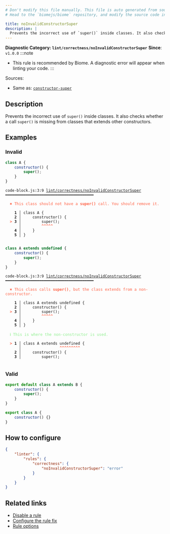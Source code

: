 ```yaml
---
# Don't modify this file manually. This file is auto generated from source, and you will lose your changes next time the website is built.
# Head to the `biomejs/biome` repository, and modify the source code in there.

title: noInvalidConstructorSuper
description: |
  Prevents the incorrect use of `super()` inside classes. It also checks whether a call `super()` is missing from classes that extends other constructors.
---
```


**Diagnostic Category: `lint/correctness/noInvalidConstructorSuper`**
<Tabs>
<TabItem label="JavaScript (and super languages)" icon="seti:javascript">
**Since**: `v1.0.0`
:::note
- This rule is recommended by Biome. A diagnostic error will appear when linting your code.
:::

Sources: 
- Same as: <a href="https://eslint.org/docs/latest/rules/constructor-super" target="_blank"><code>constructor-super</code></a>

## Description
Prevents the incorrect use of `super()` inside classes. It also checks whether a call `super()` is missing from classes that extends other constructors.

## Examples

### Invalid

```js
class A {
    constructor() {
        super();
    }
}
```

<pre class="language-text"><code class="language-text">code-block.js:3:9 <a href="https://biomejs.dev/linter/rules/no-invalid-constructor-super">lint/correctness/noInvalidConstructorSuper</a> ━━━━━━━━━━━━━━━━━━━━━━━━━━━━━━━━━━━━━━━<br /><br />  <strong><span style="color: Tomato;">✖</span></strong> <span style="color: Tomato;">This class should not have a </span><span style="color: Tomato;"><strong>super()</strong></span><span style="color: Tomato;"> call. You should remove it.</span><br />  <br />    <strong>1 │ </strong>class A &#123;<br />    <strong>2 │ </strong>    constructor() &#123;<br />  <strong><span style="color: Tomato;">&gt;</span></strong> <strong>3 │ </strong>        super();<br />   <strong>   │ </strong>        <strong><span style="color: Tomato;">^</span></strong><strong><span style="color: Tomato;">^</span></strong><strong><span style="color: Tomato;">^</span></strong><strong><span style="color: Tomato;">^</span></strong><strong><span style="color: Tomato;">^</span></strong><br />    <strong>4 │ </strong>    &#125;<br />    <strong>5 │ </strong>&#125;<br />  <br /></code></pre>

```js
class A extends undefined {
    constructor() {
        super();
    }
}
```

<pre class="language-text"><code class="language-text">code-block.js:3:9 <a href="https://biomejs.dev/linter/rules/no-invalid-constructor-super">lint/correctness/noInvalidConstructorSuper</a> ━━━━━━━━━━━━━━━━━━━━━━━━━━━━━━━━━━━━━━━<br /><br />  <strong><span style="color: Tomato;">✖</span></strong> <span style="color: Tomato;">This class calls </span><span style="color: Tomato;"><strong>super()</strong></span><span style="color: Tomato;">, but the class extends from a non-constructor.</span><br />  <br />    <strong>1 │ </strong>class A extends undefined &#123;<br />    <strong>2 │ </strong>    constructor() &#123;<br />  <strong><span style="color: Tomato;">&gt;</span></strong> <strong>3 │ </strong>        super();<br />   <strong>   │ </strong>        <strong><span style="color: Tomato;">^</span></strong><strong><span style="color: Tomato;">^</span></strong><strong><span style="color: Tomato;">^</span></strong><strong><span style="color: Tomato;">^</span></strong><strong><span style="color: Tomato;">^</span></strong><br />    <strong>4 │ </strong>    &#125;<br />    <strong>5 │ </strong>&#125;<br />  <br />  <strong><span style="color: lightgreen;">ℹ</span></strong> <span style="color: lightgreen;">This is where the non-constructor is used.</span><br />  <br />  <strong><span style="color: Tomato;">&gt;</span></strong> <strong>1 │ </strong>class A extends undefined &#123;<br />   <strong>   │ </strong>                <strong><span style="color: Tomato;">^</span></strong><strong><span style="color: Tomato;">^</span></strong><strong><span style="color: Tomato;">^</span></strong><strong><span style="color: Tomato;">^</span></strong><strong><span style="color: Tomato;">^</span></strong><strong><span style="color: Tomato;">^</span></strong><strong><span style="color: Tomato;">^</span></strong><strong><span style="color: Tomato;">^</span></strong><strong><span style="color: Tomato;">^</span></strong><br />    <strong>2 │ </strong>    constructor() &#123;<br />    <strong>3 │ </strong>        super();<br />  <br /></code></pre>

### Valid

```js
export default class A extends B {
    constructor() {
        super();
    }
}
```

```js
export class A {
    constructor() {}
}
```

## How to configure
```json title="biome.json"
{
	"linter": {
		"rules": {
			"correctness": {
				"noInvalidConstructorSuper": "error"
			}
		}
	}
}

```
## Related links

- [Disable a rule](/linter/#disable-a-rule)
- [Configure the rule fix](/linter#configure-the-rule-fix)
- [Rule options](/linter/#rule-options)

</TabItem>
</Tabs>

